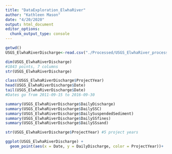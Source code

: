 ```yaml
---
title: "DataExploration_ElwhaRiver"
author: "Kathleen Mason"
date: "4/20/2020"
output: html_document
editor_options: 
  chunk_output_type: console
---
```


```r

getwd()
USGS_ElwhaRiverDischarge<-read.csv("./Processed/USGS_ElwhaRiver_processed.csv")
```

```r

dim(USGS_ElwhaRiverDischarge)
#1843 points, 7 columns
str(USGS_ElwhaRiverDischarge)

class(USGS_ElwhaRiverDischarge$ProjectYear)
head(USGS_ElwhaRiverDischarge$Date)
tail(USGS_ElwhaRiverDischarge$Date)
#Dates go from 2011-09-15 to 2016-09-30

summary(USGS_ElwhaRiverDischarge$DailyDischarge)
summary(USGS_ElwhaRiverDischarge$DailySSC)
summary(USGS_ElwhaRiverDischarge$DailySuspendedSediment)
summary(USGS_ElwhaRiverDischarge$DailySSfines)
summary(USGS_ElwhaRiverDischarge$DailySSsand)

str(USGS_ElwhaRiverDischarge$ProjectYear) #5 project years

ggplot(USGS_ElwhaRiverDischarge) +
  geom_point(aes(x = Date, y = DailyDischarge, color = ProjectYear))+
  

```

